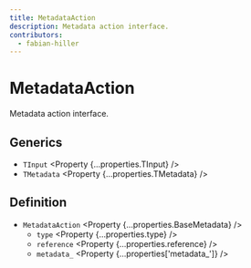```yaml
---
title: MetadataAction
description: Metadata action interface.
contributors:
  - fabian-hiller
---
```



# MetadataAction

Metadata action interface.

## Generics

- `TInput` <Property {...properties.TInput} />
- `TMetadata` <Property {...properties.TMetadata} />

## Definition

- `MetadataAction` <Property {...properties.BaseMetadata} />
  - `type` <Property {...properties.type} />
  - `reference` <Property {...properties.reference} />
  - `metadata_` <Property {...properties['metadata_']} />
